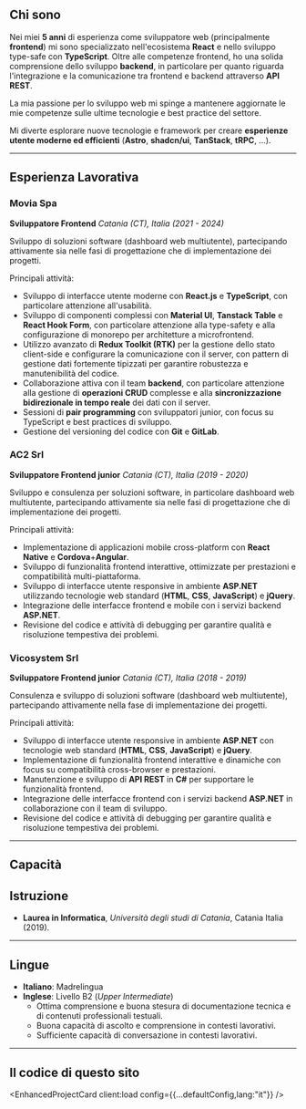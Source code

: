 
<h2 className="!mt-2">Chi sono</h2>

Nei miei **5 anni** di esperienza come sviluppatore web (principalmente **frontend**) mi sono specializzato nell'ecosistema **React** e nello sviluppo type-safe con **TypeScript**.
Oltre alle competenze frontend, ho una solida comprensione dello sviluppo **backend**, in particolare per quanto riguarda l'integrazione e la comunicazione tra frontend e backend attraverso **API REST**.

La mia passione per lo sviluppo web mi spinge a mantenere aggiornate le mie competenze sulle ultime tecnologie e best practice del settore.

Mi diverte esplorare nuove tecnologie e framework per creare **esperienze utente moderne ed efficienti** (**Astro**, **shadcn/ui**, **TanStack**, **tRPC**, ...).

---

## Esperienza Lavorativa

### Movia Spa

**Sviluppatore Frontend** _Catania (CT), Italia (2021 - 2024)_

Sviluppo di soluzioni software (dashboard web multiutente), partecipando attivamente sia nelle fasi di progettazione che di implementazione dei progetti.

Principali attività:

- Sviluppo di interfacce utente moderne con **React.js** e **TypeScript**, con particolare attenzione all'usabilità.
- Sviluppo di componenti complessi con **Material UI**, **Tanstack Table** e **React Hook Form**, con particolare attenzione alla type-safety e alla configurazione di monorepo per architetture a microfrontend.
- Utilizzo avanzato di **Redux Toolkit (RTK)** per la gestione dello stato client-side e configurare la comunicazione con il server, con pattern di gestione dati fortemente tipizzati per garantire robustezza e manutenibilità del codice.
- Collaborazione attiva con il team **backend**, con particolare attenzione alla gestione di **operazioni CRUD** complesse e alla **sincronizzazione bidirezionale in tempo reale** dei dati con il server.
- Sessioni di **pair programming** con sviluppatori junior, con focus su TypeScript e best practices di sviluppo.
- Gestione del versioning del codice con **Git** e **GitLab**.

### AC2 Srl

**Sviluppatore Frontend junior** _Catania (CT), Italia (2019 - 2020)_

Sviluppo e consulenza per soluzioni software, in particolare dashboard web multiutente, partecipando attivamente sia nelle fasi di progettazione che di implementazione dei progetti.

Principali attività:

- Implementazione di applicazioni mobile cross-platform con **React Native** e **Cordova**+**Angular**.
- Sviluppo di funzionalità frontend interattive, ottimizzate per prestazioni e compatibilità multi-piattaforma.
- Sviluppo di interfacce utente responsive in ambiente **ASP.NET** utilizzando tecnologie web standard (**HTML**, **CSS**, **JavaScript**) e **jQuery**.
- Integrazione delle interfacce frontend e mobile con i servizi backend **ASP.NET**.
- Revisione del codice e attività di debugging per garantire qualità e risoluzione tempestiva dei problemi.

### Vicosystem Srl

**Sviluppatore Frontend junior** _Catania (CT), Italia (2018 - 2019)_

Consulenza e sviluppo di soluzioni software (dashboard web multiutente), partecipando attivamente nella fase di implementazione dei progetti.

Principali attività:

- Sviluppo di interfacce utente responsive in ambiente **ASP.NET** con tecnologie web standard (**HTML**, **CSS**, **JavaScript**) e **jQuery**.
- Implementazione di funzionalità frontend interattive e dinamiche con focus su compatibilità cross-browser e prestazioni.
- Manutenzione e sviluppo di **API REST** in **C#** per supportare le funzionalità frontend.
- Integrazione delle interfacce frontend con i servizi backend **ASP.NET** in collaborazione con il team di sviluppo.
- Revisione del codice e attività di debugging per garantire qualità e risoluzione tempestiva dei problemi.

---

## Capacità

<SkillsDisplay lang="it" />

## Istruzione

- **Laurea in Informatica**, _Università degli studi di Catania_, Catania Italia (2019).

---

## Lingue

- **Italiano**: Madrelingua
- **Inglese**: Livello B2 (_Upper Intermediate_)
  - Ottima comprensione e buona stesura di documentazione tecnica e di contenuti professionali testuali.
  - Buona capacità di ascolto e comprensione in contesti lavorativi.
  - Sufficiente capacità di conversazione in contesti lavorativi.

---

## Il codice di questo sito

<EnhancedProjectCard client:load config={{...defaultConfig,lang:"it"}} />